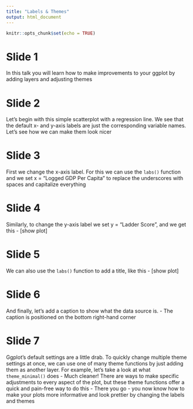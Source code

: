 ```yaml
---
title: "Labels & Themes"
output: html_document
---
```


```r
knitr::opts_chunk$set(echo = TRUE)
```

# Slide 1
In this talk you will learn how to make improvements to your ggplot by adding layers and adjusting themes

# Slide 2
Let's begin with this simple scatterplot with a regression line. We see that the default x- and y-axis labels are just the corresponding variable names. Let's see how we can make them look nicer

# Slide 3
First we change the x-axis label. For this we can use the `labs()` function and we set x = "Logged GDP Per Capita" to replace the underscores with spaces and capitalize everything

# Slide 4
Similarly, to change the y-axis label we set y = "Ladder Score", and we get this
- [show plot]

# Slide 5
We can also use the `labs()` function to add a title, like this
- [show plot]

# Slide 6
And finally, let's add a caption to show what the data source is.
- The caption is positioned on the bottom right-hand corner

# Slide 7
Ggplot's default settings are a little drab. To quickly change multiple theme settings at once, we can use one of many theme functions by just adding them as another layer. For example, let's take a look at what `theme_minimal()` does
- Much cleaner! There are ways to make specific adjustments to every aspect of the plot, but these theme functions offer a quick and pain-free way to do this
- There you go - you now know how to make your plots more informative and look prettier by changing the labels and themes

























